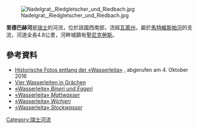 {{Coord|46.18522|N|7.80890|E|display=title}}
[[Image:Nadelgrat,_Riedgletscher_und_Riedbach.jpg|right]]

'''里德巴赫河'''是[[瑞士|瑞士]]的河流，位於該國西南部，流經[[瓦萊州|瓦萊州]]，屬於[[馬特維斯帕河|馬特維斯帕河]]的支流，河道全長4.8公里，河畔城鎮有[[聖尼克勞斯|聖尼克勞斯]]。

==參考資料==
* [http://xml.memovs.ch/020phE00143.xml Historische Fotos entlang der «Wasserleita»] {{Wayback|url=http://xml.memovs.ch/020phE00143.xml |date=20210424081558 }}, abgerufen am 4. Oktober 2016 
* [https://www.graechen.ch/Sommer-erleben/Wasser-Erlebnisse/Suonen-Wasserleiten-in-Graechen Vier Wasserleiten in Grächen] {{Wayback|url=https://www.graechen.ch/Sommer-erleben/Wasser-Erlebnisse/Suonen-Wasserleiten-in-Graechen |date=20160919090123 }}
* [http://www.wanderland.ch/de/routen/route-0167.html «Wasserleite» ''Bineri'' und ''Eggeri''] {{Wayback|url=http://www.wanderland.ch/de/routen/route-0167.html |date=20170723002827 }}
* [http://www.camptocamp.org/routes/140625/fr/bisse-de-mattwasser-st-niklaus-descente-de-gasenried-a-mattsand «Wasserleita» ''Mattwasser''] {{Wayback|url=http://www.camptocamp.org/routes/140625/fr/bisse-de-mattwasser-st-niklaus-descente-de-gasenried-a-mattsand |date=20210131010151 }}
* [http://www.camptocamp.org/routes/207576/fr/bisse-de-wichjeri-de-wichul «Wasserleita» ''Wichjeri''] {{Wayback|url=http://www.camptocamp.org/routes/207576/fr/bisse-de-wichjeri-de-wichul |date=20210128194817 }}
* [http://www.camptocamp.org/routes/207542/fr/bisse-de-stockwasser-trace-gps-du-bisse-seul «Wasserleita» ''Stockwasser''] {{Wayback|url=http://www.camptocamp.org/routes/207542/fr/bisse-de-stockwasser-trace-gps-du-bisse-seul |date=20210130003035 }}

{{Switzerland-geo-stub}}
[[Category:瑞士河流|Category:瑞士河流]]